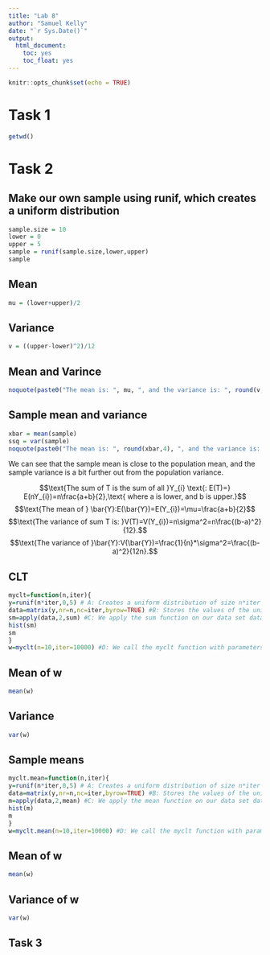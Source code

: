 ```yaml
---
title: "Lab 8"
author: "Samuel Kelly"
date: "`r Sys.Date()`"
output: 
  html_document:
    toc: yes
    toc_float: yes
---
```


```r
knitr::opts_chunk$set(echo = TRUE)
```

# Task 1

```r
getwd()
```

# Task 2

## Make our own sample using runif, which creates a uniform distribution

```r
sample.size = 10
lower = 0
upper = 5
sample = runif(sample.size,lower,upper)
sample
```
## Mean

```r
mu = (lower+upper)/2
```

## Variance

```r
v = ((upper-lower)^2)/12
```

## Mean and Varince

```r
noquote(paste0("The mean is: ", mu, ", and the variance is: ", round(v,4), "."))
```

## Sample mean and variance

```r
xbar = mean(sample)
ssq = var(sample)
noquote(paste0("The mean is: ", round(xbar,4), ", and the variance is: ", round(ssq,4), "."))
```

We can see that the sample mean is close to the population mean, and the sample variance is a bit further out from the population variance.

$$\text{The sum of T is the sum of all }Y_{i} \text{: E(T)=} E(nY_{i})=n\frac{a+b}{2},\text{ where a is lower, and b is upper.}$$
$$\text{The mean of } \bar{Y}:E(\bar{Y})=E(Y_{i})=\mu=\frac{a+b}{2}$$
$$\text{The variance of sum T is: }V(T)=V(Y_{i})=n\sigma^2=n\frac{(b-a)^2}{12}.$$
$$\text{The variance of }\bar{Y}:V(\bar{Y})=\frac{1}{n}*\sigma^2=\frac{(b-a)^2}{12n}.$$

## CLT

```r
myclt=function(n,iter){
y=runif(n*iter,0,5) # A: Creates a uniform distribution of size n*iter that is stored in y.
data=matrix(y,nr=n,nc=iter,byrow=TRUE) #B: Stores the values of the uniform distribution in a matrix with n rows and iter columns, where each column represents a sample of size n, and this is stored in the variable data.
sm=apply(data,2,sum) #C: We apply the sum function on our data set data, and we specify 1 if we want rows, and 2 for columns, so we are summing each column and storing it into sm.
hist(sm)
sm
}
w=myclt(n=10,iter=10000) #D: We call the myclt function with parameters that will output a histogram of our sums of columns, and stores the results in w.
```

## Mean of w

```r
mean(w)
```

## Variance

```r
var(w)
```

## Sample means

```r
myclt.mean=function(n,iter){
y=runif(n*iter,0,5) # A: Creates a uniform distribution of size n*iter that is stored in y.
data=matrix(y,nr=n,nc=iter,byrow=TRUE) #B: Stores the values of the uniform distribution in a matrix with n rows and iter columns, where each column represents a sample of size n, and this is stored in the variable data.
m=apply(data,2,mean) #C: We apply the mean function on our data set data, and we specify 1 if we want rows, and 2 for columns, so we mean each column and storing it into m.
hist(m)
m
}
w=myclt.mean(n=10,iter=10000) #D: We call the myclt function with parameters that will output a histogram of our means of columns, and stores the results in w.
```

## Mean of w

```r
mean(w)
```

## Variance of w

```r
var(w)
```

## Task 3

